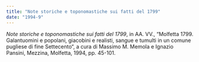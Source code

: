 ```yaml
---
title: "Note storiche e toponomastiche sui fatti del 1799"
date: "1994-9"
---
```


_Note storiche e toponomastiche sui fatti del 1799_, in AA. VV., “Molfetta 1799. Galantuomini e popolani, giacobini e realisti, sangue e tumulti in un comune pugliese di fine Settecento“, a cura di Massimo M. Memola e Ignazio Pansini, Mezzina, Molfetta, 1994, pp. 45-101.
